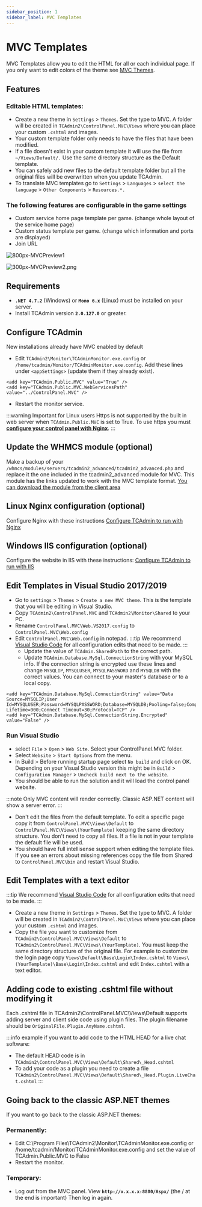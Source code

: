 ```yaml
---
sidebar_position: 1
sidebar_label: MVC Templates
---
```


# MVC Templates

MVC Templates allow you to edit the HTML for all or each individual page. If you only want to edit colors of the theme see [MVC Themes](/customizations/themes/mvc-templates).

## Features

### Editable HTML templates:

- Create a new theme in `Settings` > `Themes`. Set the type to MVC. A folder will be created in `TCAdmin2\ControlPanel.MVC\Views` where you can place your custom `.cshtml` and images.
- Your custom template folder only needs to have the files that have been modified.
- If a file doesn't exist in your custom template it will use the file from `~/Views/Default/.` Use the same directory structure as the Default template.
- You can safely add new files to the default template folder but all the original files will be overwritten when you update TCAdmin.
- To translate MVC templates go to `Settings` > `Languages` > `select the language` > `Other Components` > `Resources.*.`

### The following features are configurable in the game settings

- Custom service home page template per game. (change whole layout of the service home page)
- Custom status template per game. (change which information and ports are displayed)
- Join URL

![800px-MVCPreview1](/img/customizations/themes/800px-MVCPreview1.png)

![300px-MVCPreview2.png](/img/customizations/themes/300px-MVCPreview2.png)

## Requirements

- **`.NET 4.7.2`** (Windows) or **`Mono 6.x`** (Linux) must be installed on your server.
- Install TCAdmin version **`2.0.127.0`** or greater.

## Configure TCAdmin

New installations already have MVC enabled by default

- Edit `TCAdmin2\Monitor\TCAdminMonitor.exe.config` or `/home/tcadmin/Monitor/TCAdminMonitor.exe.config`. Add these lines under `<appSettings>` (update them if they already exist).

```
<add key="TCAdmin.Public.MVC" value="True" />
<add key="TCAdmin.Public.MVC.WebServicesPath" value="../ControlPanel.MVC" />
```
- Restart the monitor service.

:::warning Important for Linux users
Https is not supported by the built in web server when `TCAdmin.Public.MVC` is set to True. To use https you must [**configure your control panel with Nginx**](/customizations/web-server-configurations/setting-up-nginx).
:::

## Update the WHMCS module (optional)

Make a backup of your `/whmcs/modules/servers/tcadmin2_advanced/tcadmin2_advanced.php` and replace it the one included in the tcadmin2_advanced module for MVC. This module has the links updated to work with the MVC template format. [You can download the module from the client area](https://clients.tcadmin.com/downloads.php?action=displaycat&catid=5)

## Linux Nginx configuration (optional)

Configure Nginx with these instructions [Configure TCAdmin to run with Nginx](/customizations/web-server-configurations/setting-up-nginx)

## Windows IIS configuration (optional) 

Configure the website in IIS with these instructions: [Configure TCAdmin to run with IIS](/customizations/web-server-configurations/setting-up-iis)

## Edit Templates in Visual Studio 2017/2019

- Go to `settings` > `Themes` > `Create a new MVC theme`. This is the template that you will be editing in Visual Studio.
- Copy `TCAdmin2\ControlPanel.MVC` and `TCAdmin2\Monitor\Shared` to your PC.
- Rename `ControlPanel.MVC\Web.VS2017.config` to `ControlPanel.MVC\Web.config`
- Edit `ControlPanel.MVC\Web.config` in notepad.
:::tip
We recommend [Visual Studio Code](https://code.visualstudio.com/) for all configuration edits that need to be made.
:::
  - Update the value of `TCAdmin.SharedPath` to the correct path.
  - Update `TCAdmin.Database.MySql.ConnectionString` with your MySQL info. If the connection string is encrypted use these lines and change `MYSQLIP`, `MYSQLUSER`, `MYSQLPASSWORD` and `MYSQLDB` with the correct values. You can connect to your master's database or to a local copy.

```
<add key="TCAdmin.Database.MySql.ConnectionString" value="Data Source=MYSQLIP;User Id=MYSQLUSER;Password=MYSQLPASSWORD;Database=MYSQLDB;Pooling=false;Compress=false;Connection Lifetime=900;Connect Timeout=30;Protocol=TCP" />
<add key="TCAdmin.Database.MySql.ConnectionString.Encrypted" value="False" />
```

### Run Visual Studio

- select `File` > `Open` > `Web Site`. Select your ControlPanel.MVC folder.
- Select `Website` > `Start Options` from the menu.
- In Build > Before running startup page select `No build` and click on OK. Depending on your Visual Studio version this might be in `Build` > `Configuration Manager` > `Uncheck build next to the website`.
- You should be able to run the solution and it will load the control panel website. 

:::note
Only MVC content will render correctly. Classic ASP.NET content will show a server error.
:::

- Don't edit the files from the default template. To edit a specific page copy it from `ControlPanel.MVC\Views\Default` to `ControlPanel.MVC\Views\(YourTemplate)` keeping the same directory structure. You don't need to copy all files. If a file is not in your template the default file will be used.
- You should have full intellisense support when editing the template files. If you see an errors about missing references copy the file from Shared to `ControlPanel.MVC\bin` and restart Visual Studio.

## Edit Templates with a text editor

:::tip
We recommend [Visual Studio Code](https://code.visualstudio.com/) for all configuration edits that need to be made.
:::

- Create a new theme in `Settings` > `Themes`. Set the type to MVC. A folder will be created in `TCAdmin2\ControlPanel.MVC\Views` where you can place your custom `.cshtml` and images.
- Copy the file you want to customize from `TCAdmin2\ControlPanel.MVC\Views\Default` to `TCAdmin2\ControlPanel.MVC\Views\(YourTemplate)`. You must keep the same directory structure of the original file. For example to customize the login page copy `Views\Default\Base\Login\Index.cshtml` to `Views\(YourTemplate)\Base\Login\Index.cshtml` and edit `Index.cshtml` with a text editor.

## Adding code to existing .cshtml file without modifying it

Each .cshtml file in TCAdmin2\ControlPanel.MVC\Views\Default supports adding server and client side code using plugin files. The plugin filename should be `OriginalFile.Plugin.AnyName.cshtml`. 

:::info example
if you want to add code to the HTML HEAD for a live chat software:

- The default HEAD code is in `TCAdmin2\ControlPanel.MVC\Views\Default\Shared\_Head.cshtml`
- To add your code as a plugin you need to create a file `TCAdmin2\ControlPanel.MVC\Views\Default\Shared\_Head.Plugin.LiveChat.cshtml`
:::

## Going back to the classic ASP.NET themes

If you want to go back to the classic ASP.NET themes:

### Permanently:

- Edit C:\Program Files\TCAdmin2\Monitor\TCAdminMonitor.exe.config or /home/tcadmin/Monitor/TCAdminMonitor.exe.config and set the value of TCAdmin.Public.MVC to False
- Restart the monitor.

### Temporary:

- Log out from the MVC panel. View **`http://x.x.x.x:8880/Aspx/`** (the / at the end is important) Then log in again.